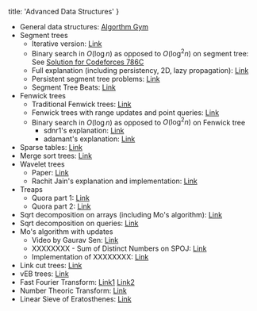 
  title: 'Advanced Data Structures'
}


- General data structures: [Algorthm Gym](https://codeforces.com/blog/entry/15729)
- Segment trees
  - Iterative version: [Link](https://codeforces.com/blog/entry/18051)
  - Binary search in $O(\log n)$ as opposed to $O(\log^2 n)$ on segment tree: See [Solution for Codeforces 786C](https://codeforces.com/contest/786/submission/28673373)
  - Full explanation (including persistency, 2D, lazy propagation): [Link](https://cp-algorithms.com/data_structures/segment_tree.html)
  - Persistent segment tree problems: [Link](https://codeforces.com/blog/entry/56880)
  - Segment Tree Beats: [Link](https://codeforces.com/blog/entry/57319)
- Fenwick trees
  - Traditional Fenwick trees: [Link](https://www.hackerearth.com/practice/notes/binary-indexed-tree-or-fenwick-tree/)
  - Fenwick trees with range updates and point queries: [Link](https://stackoverflow.com/questions/27875691/need-a-clear-explanation-of-range-updates-and-range-queries-binary-indexed-tree)
  - Binary search in $O(\log n$) as opposed to $O(\log^2 n)$ on Fenwick tree
    - sdnr1's explanation: [Link](https://codeforces.com/blog/entry/61364)
    - adamant's explanation: [Link](https://codeforces.com/blog/entry/11275)
- Sparse tables: [Link](https://brilliant.org/wiki/sparse-table/)
- Merge sort trees: [Link](https://discuss.codechef.com/t/merge-sort-tree-tutorial/14277)
- Wavelet trees
  - Paper: [Link](https://ioinformatics.org/journal/v10_2016_19_37.pdf)
  - Rachit Jain's explanation and implementation: [Link](http://rachitiitr.blogspot.com/2017/06/wavelet-trees-wavelet-trees-editorial.html)
- Treaps
  - Quora part 1: [Link](https://www.quora.com/q/threadsiiithyderabad/Treaps-One-Tree-to-Rule-em-all-Part-1)
  - Quora part 2: [Link](https://www.quora.com/q/threadsiiithyderabad/Treaps-One-Tree-to-Rule-em-all-Part-2)
- Sqrt decomposition on arrays (including Mo's algorithm): [Link](https://cp-algorithms.com/data_structures/sqrt_decomposition.html)
- Sqrt decomposition on queries: [Link](https://codeforces.com/blog/entry/15406?#comment-203308)
- Mo's algorithm with updates
  - Video by Gaurav Sen: [Link](https://www.youtube.com/watch?v=gUpfwVRXhNY)
  - XXXXXXXX - Sum of Distinct Numbers on SPOJ: [Link](https://www.spoj.com/problems/XXXXXXXX/)
  - Implementation of XXXXXXXX: [Link](https://github.com/szawinis/CompetitiveProgramming/blob/master/SPOJ/XXXXXXXX.cpp)
- Link cut trees: [Link](https://www.youtube.com/watch?v=XZLN6NxEQWo)
- vEB trees: [Link](https://www.youtube.com/watch?v=hmReJCupbNU)
- Fast Fourier Transform: [Link1](https://csacademy.com/blog/fast-fourier-transform-and-variations-of-it) [Link2](https://codeforces.com/blog/entry/43499)
- Number Theoric Transform: [Link](https://codeforces.com/blog/entry/48798)
- Linear Sieve of Eratosthenes: [Link](https://codeforces.com/blog/entry/54090)
